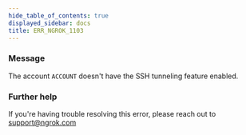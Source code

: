 ```yaml
---
hide_table_of_contents: true
displayed_sidebar: docs
title: ERR_NGROK_1103
---
```




### Message

The account `ACCOUNT` doesn't have the SSH tunneling feature enabled.

<ErrorDetails error="err_ngrok_1103" />

### Further help

If you're having trouble resolving this error, please reach out to [support@ngrok.com](mailto:support@ngrok.com?subject=Help%20with%20ERR_NGROK_1103)
